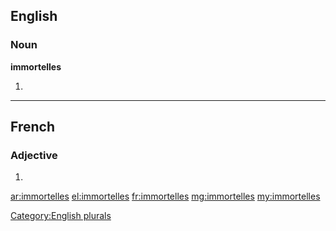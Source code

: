==English==

===Noun===
'''immortelles'''

# {{plural of|immortelle}}

[[Category:English plurals]]

----

==French==

===Adjective===
{{fr-adj-form}} {{f-p}}

# {{feminine plural of|immortel|lang=fr}}

[[ar:immortelles]]
[[el:immortelles]]
[[fr:immortelles]]
[[mg:immortelles]]
[[my:immortelles]]